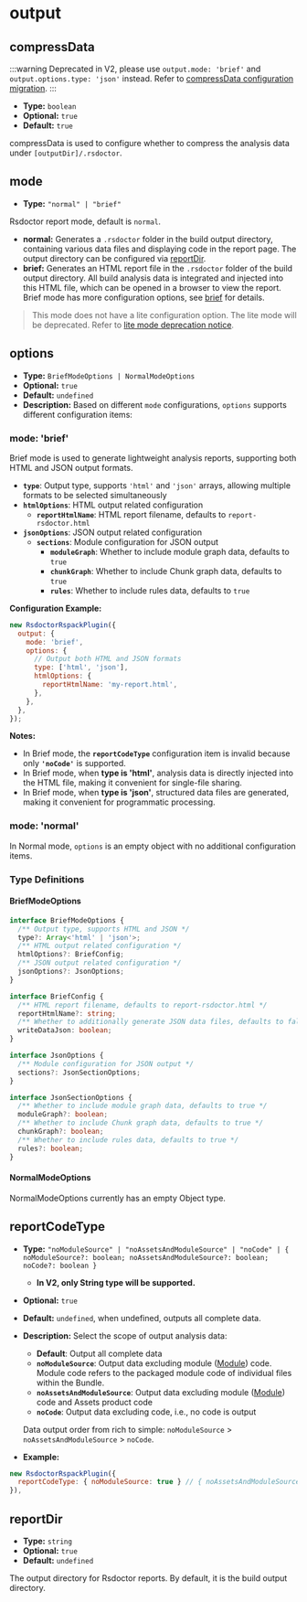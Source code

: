 
# output

## compressData

:::warning
Deprecated in V2, please use `output.mode: 'brief'` and `output.options.type: 'json'` instead. Refer to [compressData configuration migration](/config/options/options-v2#compressdata).
:::

- **Type:** `boolean`
- **Optional:** `true`
- **Default:** `true`

compressData is used to configure whether to compress the analysis data under `[outputDir]/.rsdoctor`.

## mode

<Badge text="V1.2.4 New API" type="tip" />

- **Type:** `"normal" | "brief"`

Rsdoctor report mode, default is `normal`.

- **normal:** Generates a `.rsdoctor` folder in the build output directory, containing various data files and displaying code in the report page. The output directory can be configured via [reportDir](#reportdir).
- **brief:** Generates an HTML report file in the `.rsdoctor` folder of the build output directory. All build analysis data is integrated and injected into this HTML file, which can be opened in a browser to view the report. Brief mode has more configuration options, see [brief](#brief) for details.

> This mode does not have a lite configuration option. The lite mode will be deprecated. Refer to [lite mode deprecation notice](./options-v2.mdx#lite-mode-deprecation-notice).

## options

<Badge text="V1.2.4 New API" type="tip" />

- **Type:** `BriefModeOptions | NormalModeOptions`
- **Optional:** `true`
- **Default:** `undefined`
- **Description:**
  Based on different `mode` configurations, `options` supports different configuration items:

### mode: 'brief'

Brief mode is used to generate lightweight analysis reports, supporting both HTML and JSON output formats.

- **`type`**: Output type, supports `'html'` and `'json'` arrays, allowing multiple formats to be selected simultaneously
- **`htmlOptions`**: HTML output related configuration
  - **`reportHtmlName`**: HTML report filename, defaults to `report-rsdoctor.html`
- **`jsonOptions`**: JSON output related configuration
  - **`sections`**: Module configuration for JSON output
    - **`moduleGraph`**: Whether to include module graph data, defaults to `true`
    - **`chunkGraph`**: Whether to include Chunk graph data, defaults to `true`
    - **`rules`**: Whether to include rules data, defaults to `true`

**Configuration Example:**

```js
new RsdoctorRspackPlugin({
  output: {
    mode: 'brief',
    options: {
      // Output both HTML and JSON formats
      type: ['html', 'json'],
      htmlOptions: {
        reportHtmlName: 'my-report.html',
      },
    },
  },
});
```

**Notes:**

- In Brief mode, the **`reportCodeType`** configuration item is invalid because only **`'noCode'`** is supported.
- In Brief mode, when **type is 'html'**, analysis data is directly injected into the HTML file, making it convenient for single-file sharing.
- In Brief mode, when **type is 'json'**, structured data files are generated, making it convenient for programmatic processing.

### mode: 'normal'

In Normal mode, `options` is an empty object with no additional configuration items.

### Type Definitions

#### BriefModeOptions

```ts
interface BriefModeOptions {
  /** Output type, supports HTML and JSON */
  type?: Array<'html' | 'json'>;
  /** HTML output related configuration */
  htmlOptions?: BriefConfig;
  /** JSON output related configuration */
  jsonOptions?: JsonOptions;
}

interface BriefConfig {
  /** HTML report filename, defaults to report-rsdoctor.html */
  reportHtmlName?: string;
  /** Whether to additionally generate JSON data files, defaults to false */
  writeDataJson: boolean;
}

interface JsonOptions {
  /** Module configuration for JSON output */
  sections?: JsonSectionOptions;
}

interface JsonSectionOptions {
  /** Whether to include module graph data, defaults to true */
  moduleGraph?: boolean;
  /** Whether to include Chunk graph data, defaults to true */
  chunkGraph?: boolean;
  /** Whether to include rules data, defaults to true */
  rules?: boolean;
}
```

#### NormalModeOptions

NormalModeOptions currently has an empty Object type.

## reportCodeType

- **Type:** `"noModuleSource" | "noAssetsAndModuleSource" | "noCode" | { noModuleSource?: boolean; noAssetsAndModuleSource?: boolean; noCode?: boolean }`
  - **In V2, only String type will be supported.**
- **Optional:** `true`
- **Default:** `undefined`, when undefined, outputs all complete data.
- **Description:**
  Select the scope of output analysis data:
  - **Default**: Output all complete data
  - **`noModuleSource`**: Output data excluding module ([Module](https://rspack.rs/config/module#module)) code. Module code refers to the packaged module code of individual files within the Bundle.
  - **`noAssetsAndModuleSource`**: Output data excluding module ([Module](https://rspack.rs/config/module#module)) code and Assets product code
  - **`noCode`**: Output data excluding code, i.e., no code is output

  Data output order from rich to simple: `noModuleSource` > `noAssetsAndModuleSource` > `noCode`.

- **Example:**

```js
new RsdoctorRspackPlugin({
  reportCodeType: { noModuleSource: true } // { noAssetsAndModuleSource: true }
}),
```

## reportDir

- **Type:** `string`
- **Optional:** `true`
- **Default:** `undefined`

The output directory for Rsdoctor reports. By default, it is the build output directory.
